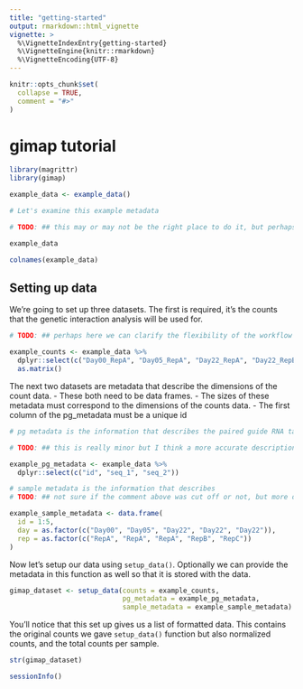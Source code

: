 ```yaml
---
title: "getting-started"
output: rmarkdown::html_vignette
vignette: >
  %\VignetteIndexEntry{getting-started}
  %\VignetteEngine{knitr::rmarkdown}
  %\VignetteEncoding{UTF-8}
---
```


```r
knitr::opts_chunk$set(
  collapse = TRUE,
  comment = "#>"
)
```

# gimap tutorial

```r
library(magrittr)
library(gimap)
```

```r
example_data <- example_data()

# Let's examine this example metadata

# TODO: ## this may or may not be the right place to do it, but perhaps a more descriptive comment of what we're looking at would help. e.g. "Let's examine this example pgPEN counts table, with column IDs representing time points at which gDNA was extracted and the experimental (biological/technical?) replicate number" 

example_data
```

```r
colnames(example_data)
```

## Setting up data

We're going to set up three datasets. The first is required, it's the counts that the genetic interaction analysis will be used for. 

```r
# TODO: ## perhaps here we can clarify the flexibility of the workflow / what can be set up. e.g. does this function allow exploration / comparison of specific days and reps? or is that not really needed for the purposes of the vignette?

example_counts <- example_data %>%
  dplyr::select(c("Day00_RepA", "Day05_RepA", "Day22_RepA", "Day22_RepB", "Day22_RepC")) %>%
  as.matrix()
```

The next two datasets are metadata that describe the dimensions of the count data. 
- These both need to be data frames. 
- The sizes of these metadata must correspond to the dimensions of the counts data. 
- The first column of the pg_metadata must be a unique id

```r
# pg metadata is the information that describes the paired guide RNA targets

# TODO: ## this is really minor but I think a more accurate description would be closer to: "pg metadata contains a table of paired guide RNAs targeting a paralog pair and their corresponding nucleotide sequences". What's being targeted is a 20bp region of genomic DNA, which is complementary to the gRNA sequence listed

example_pg_metadata <- example_data %>%
  dplyr::select(c("id", "seq_1", "seq_2"))

# sample metadata is the information that describes 
# TODO: ## not sure if the comment above was cut off or not, but more description could help here

example_sample_metadata <- data.frame(
  id = 1:5,
  day = as.factor(c("Day00", "Day05", "Day22", "Day22", "Day22")), 
  rep = as.factor(c("RepA", "RepA", "RepA", "RepB", "RepC"))
)
```

Now let's setup our data using `setup_data()`. Optionally we can provide the metadata in this function as well so that it is stored with the data. 

```r
gimap_dataset <- setup_data(counts = example_counts, 
                            pg_metadata = example_pg_metadata,
                            sample_metadata = example_sample_metadata)
```

You'll notice that this set up gives us a list of formatted data. This contains the original counts we gave `setup_data()` function but also normalized counts, and the total counts per sample. 

```r
str(gimap_dataset)
```

```r
sessionInfo()
```
